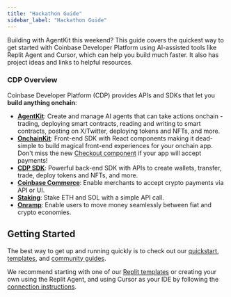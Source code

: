 ```yaml
---
title: "Hackathon Guide"
sidebar_label: "Hackathon Guide"
---
```


Building with AgentKit this weekend? This guide covers the quickest way to get started with Coinbase Developer Platform using AI-assisted tools like Replit Agent and Cursor, which can help you build much faster. It also has project ideas and links to helpful resources.

### CDP Overview

Coinbase Developer Platform (CDP) provides APIs and SDKs that let you **build anything onchain**:
- **[AgentKit](/agentkit/docs/welcome)**: Create and manage AI agents that can take actions onchain - trading, deploying smart contracts, reading and writing to smart contracts, posting on X/Twitter, deploying tokens and NFTs, and more.
- **[OnchainKit](https://onchainkit.xyz/getting-started)**: Front-end SDK with React components making it dead-simple to build magical front-end experiences for your onchain app. Don't miss the new [Checkout component](https://onchainkit.xyz/checkout/checkout) if your app will accept payments!
- **[CDP SDK](/cdp-sdk/docs/welcome)**: Powerful back-end SDK with APIs to create wallets, transfer, trade, deploy tokens and NFTs, and more.
- **[Coinbase Commerce](/commerce-onchain/docs/welcome)**: Enable merchants to accept crypto payments via API or UI.
- **[Staking](/staking/docs/welcome)**: Stake ETH and SOL with a simple API call.
- **[Onramp](/onramp/docs/welcome)**: Enable users to move money seamlessly between fiat and crypto economies.

## Getting Started
The best way to get up and running quickly is to check out our [quickstart](/agentkit/docs/quickstart), [templates](/agentkit/docs/resources-and-templates), and [community guides](/agentkit/docs/community-guides).

We recommend starting with one of our [Replit templates](https://replit.com/@CoinbaseDev) or creating your own using the Replit Agent, and using Cursor as your IDE by following the [connection instructions](https://docs.replit.com/replit-workspace/ssh#connecting-to-your-repl).


